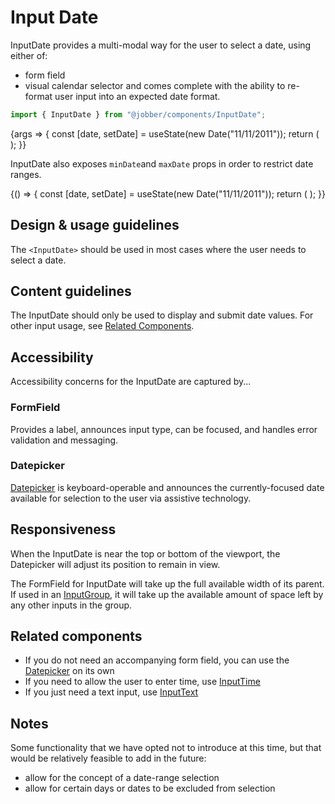 
<Meta title="Components/InputDate" component={InputDate} />

# Input Date

InputDate provides a multi-modal way for the user to select a date, using either
of:

- form field
- visual calendar selector and comes complete with the ability to re-format user
  input into an expected date format.

```ts
import { InputDate } from "@jobber/components/InputDate";
```

<Canvas>
  <Story
    name="InputDate"
    args={{
      placeholder: "Start Date",
    }}
  >
    {args => {
      const [date, setDate] = useState(new Date("11/11/2011"));
      return (
        <InputDate
          {...args}
          value={date}
          onChange={setDate}
          validation={{
            required: {
              value: true,
              message: "Tell us your name",
            },
          }}
        />
      );
    }}
  </Story>
</Canvas>

<ArgsTable of={InputDate} story="InputDate" />

InputDate also exposes `minDate`and `maxDate` props in order to restrict date
ranges.

<Canvas>
  <ExampleWithHooks>
    {() => {
      const [date, setDate] = useState(new Date("11/11/2011"));
      return (
        <InputDate
          minDate={new Date("11/06/2011")}
          maxDate={new Date("11/25/2011")}
          placeholder="Start Date"
          value={date}
          onChange={setDate}
        />
      );
    }}
  </ExampleWithHooks>
</Canvas>

## Design & usage guidelines

The `<InputDate>` should be used in most cases where the user needs to select a
date.

## Content guidelines

The InputDate should only be used to display and submit date values. For other
input usage, see [Related Components](#related-components).

## Accessibility

Accessibility concerns for the InputDate are captured by...

### FormField

Provides a label, announces input type, can be focused, and handles error
validation and messaging.

### Datepicker

[Datepicker](../?path=/docs/components-datepicker--date-picker#date-picker#accessibility)
is keyboard-operable and announces the currently-focused date available for
selection to the user via assistive technology.

## Responsiveness

When the InputDate is near the top or bottom of the viewport, the Datepicker
will adjust its position to remain in view.

The FormField for InputDate will take up the full available width of its parent.
If used in an [InputGroup](../?path=/docs/components-inputgroup--input-group),
it will take up the available amount of space left by any other inputs in the
group.

## Related components

- If you do not need an accompanying form field, you can use the
  [Datepicker](../?path=/docs/components-datepicker--date-picker#date-picker) on
  its own
- If you need to allow the user to enter time, use
  [InputTime](../?path=/docs/components-inputtime--input-time)
- If you just need a text input, use
  [InputText](../?path=/docs/components-inputtext--input-text)

## Notes

Some functionality that we have opted not to introduce at this time, but that
would be relatively feasible to add in the future:

- allow for the concept of a date-range selection
- allow for certain days or dates to be excluded from selection
